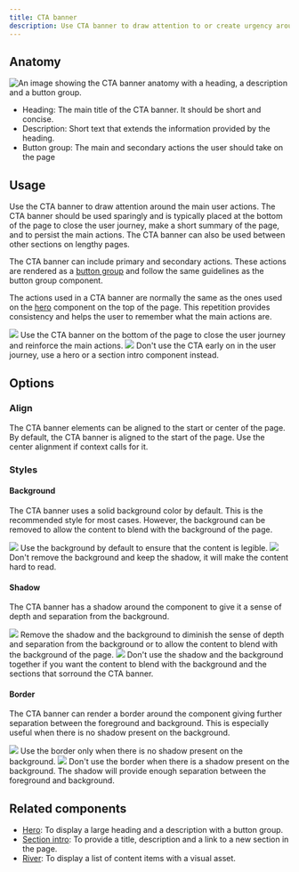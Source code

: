 ```yaml
---
title: CTA banner
description: Use CTA banner to draw attention to or create urgency around a user action.
---
```



## Anatomy

![An image showing the CTA banner anatomy with a heading, a description and a button group.](https://github.com/primer/brand/assets/912236/779c909d-21eb-42b8-b3dd-963e0113102c)

- Heading: The main title of the CTA banner. It should be short and concise.
- Description: Short text that extends the information provided by the heading.
- Button group: The main and secondary actions the user should take on the page

## Usage

Use the CTA banner to draw attention around the main user actions. The CTA banner should be used sparingly and is typically placed at the bottom of the page to close the user journey,
make a short summary of the page, and to persist the main actions. The CTA banner can also be used between other sections on lengthy pages.

The CTA banner can include primary and secondary actions. These actions are rendered as a [button group](/components/ButtonGroup) and follow the same guidelines as the button group component.

The actions used in a CTA banner are normally the same as the ones used on the [hero](/components/Hero) component on the top of the page. This repetition provides consistency and helps the user to remember what the main actions are.

<DoDontContainer>
  <Do>
    <img src="https://github.com/primer/brand/assets/912236/952c6855-139b-42c1-a5df-ae3574c02f3c" />
    <Caption>
      Use the CTA banner on the bottom of the page to close the user journey and
      reinforce the main actions.
    </Caption>
  </Do>
  <Dont>
    <img src="https://github.com/primer/brand/assets/912236/389a4458-a558-4f8f-9656-d1aa51c82b3e" />
    <Caption>
      Don't use the CTA early on in the user journey, use a hero or a section intro
      component instead.
    </Caption>
  </Dont>
</DoDontContainer>

## Options

### Align

The CTA banner elements can be aligned to the start or center of the page. By default, the CTA banner is aligned to the start of the page. Use the center alignment if context calls for it.

### Styles

#### Background

The CTA banner uses a solid background color by default. This is the recommended style for most cases. However, the background can be removed to allow the content to blend with the background of the page.

<DoDontContainer>
  <Do>
    <img src="https://github.com/primer/brand/assets/912236/1a142793-0293-4fdd-8eca-a99c8325e340" />
    <Caption>
      Use the background by default to ensure that the content is legible.
    </Caption>
  </Do>
  <Dont>
    <img src="https://github.com/primer/brand/assets/912236/4d49b984-7baa-4f9e-a1f6-d4214640a4f7" />
    <Caption>
      Don't remove the background and keep the shadow, it will make the content
      hard to read.
    </Caption>
  </Dont>
</DoDontContainer>

#### Shadow

The CTA banner has a shadow around the component to give it a sense of depth and separation from the background.

<DoDontContainer>
  <Do>
    <img src="https://github.com/primer/brand/assets/912236/22ccf3b3-7bed-4997-9b28-4d0d298386ac" />
    <Caption>
      Remove the shadow and the background to diminish the sense of depth and
      separation from the background or to allow the content to blend with the
      background of the page.
    </Caption>
  </Do>
  <Dont>
    <img src="https://github.com/primer/brand/assets/912236/a87c2851-41f4-41c5-810a-47b6270b1173" />
    <Caption>
      Don't use the shadow and the background together if you want the content
      to blend with the background and the sections that sorround the CTA
      banner.
    </Caption>
  </Dont>
</DoDontContainer>

#### Border

The CTA banner can render a border around the component giving further separation between the foreground and background. This is especially useful when there is no shadow present on the background.

<DoDontContainer>
  <Do>
    <img src="https://github.com/primer/brand/assets/912236/a50c6341-6794-4e94-84bb-5351aad58151" />
    <Caption>
      Use the border only when there is no shadow present on the background.
    </Caption>
  </Do>
  <Dont>
    <img src="https://github.com/primer/brand/assets/912236/16d47d54-6d42-495b-975e-286cf3c73660" />
    <Caption>
      Don't use the border when there is a shadow present on the background. The
      shadow will provide enough separation between the foreground and
      background.
    </Caption>
  </Dont>
</DoDontContainer>

## Related components

- [Hero](/components/Hero): To display a large heading and a description with a button group.
- [Section intro](/components/SectionIntro): To provide a title, description and a link to a new section in the page.
- [River](/components/River): To display a list of content items with a visual asset.
